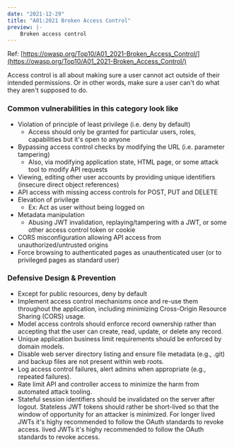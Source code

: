 ```yaml
---
date: "2021-12-29"
title: "A01:2021 Broken Access Control"
preview: |-
    Broken access control
---
```


Ref: [https://owasp.org/Top10/A01_2021-Broken_Access_Control/](https://owasp.org/Top10/A01_2021-Broken_Access_Control/)

Access control is all about making sure a user cannot act outside of their intended permissions. Or in 
other words, make sure a user can't do what they aren't supposed to do.

### Common vulnerabilities in this category look like

- Violation of principle of least privilege (i.e. deny by default)
    - Access should only be granted for particular users, roles, capabilities but it's open to anyone
- Bypassing access control checks by modifying the URL (i.e. parameter tampering)
    - Also, via modifying application state, HTML page, or some attack tool to modify API requests
- Viewing, editing other user accounts by providing unique identifiers (insecure direct object references)
- API access with missing access controls for POST, PUT and DELETE
- Elevation of privilege
    - Ex: Act as user without being logged on
- Metadata manipulation
    - Abusing JWT invalidation, replaying/tampering with a JWT, or some other access control token or cookie
- CORS misconfiguration allowing API access from unauthorized/untrusted origins
- Force browsing to authenticated pages as unauthenticated user (or to privileged pages as standard user)

### Defensive Design & Prevention

- Except for public resources, deny by default
- Implement access control mechanisms once and re-use them throughout the application,
including minimizing Cross-Origin Resource Sharing (CORS) usage.
- Model access controls should enforce record ownership rather than accepting
that the user can create, read, update, or delete any record.
- Unique application business limit requirements should be enforced by domain models.
- Disable web server directory listing and ensure file metadata (e.g., .git) and backup files 
are not present within web roots.
- Log access control failures, alert admins when appropriate (e.g., repeated failures).
- Rate limit API and controller access to minimize the harm from automated
attack tooling.
- Stateful session identifiers should be invalidated on the server after logout. Stateless JWT tokens 
should rather be short-lived so that the window of opportunity for an attacker is minimized. For longer 
lived JWTs it's highy recommended to follow the OAuth standards to revoke access.
lived JWTs it's highy recommended to follow the OAuth standards to revoke access.

